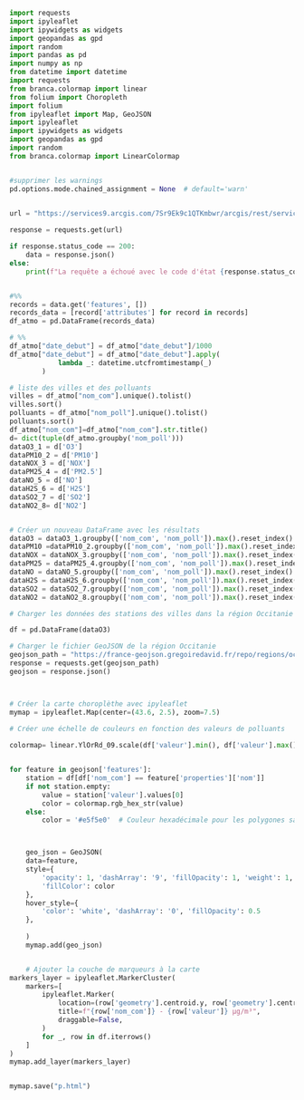 
```python
import requests
import ipyleaflet
import ipywidgets as widgets
import geopandas as gpd
import random
import pandas as pd
import numpy as np
from datetime import datetime
import requests
from branca.colormap import linear
from folium import Choropleth
import folium
from ipyleaflet import Map, GeoJSON
import ipyleaflet
import ipywidgets as widgets
import geopandas as gpd
import random
from branca.colormap import LinearColormap


#supprimer les warnings
pd.options.mode.chained_assignment = None  # default='warn'
 

url = "https://services9.arcgis.com/7Sr9Ek9c1QTKmbwr/arcgis/rest/services/mesures_occitanie_mensuelle_poll_princ/FeatureServer/0/query?where=1%3D1&outFields=nom_com,nom_poll,valeur,date_debut,date_fin&outSR=4326&f=json"

response = requests.get(url)

if response.status_code == 200:
    data = response.json()
else:
    print(f"La requête a échoué avec le code d'état {response.status_code}")


#%%
records = data.get('features', [])
records_data = [record['attributes'] for record in records]
df_atmo = pd.DataFrame(records_data)

# %%
df_atmo["date_debut"] = df_atmo["date_debut"]/1000
df_atmo["date_debut"] = df_atmo["date_debut"].apply(
            lambda _: datetime.utcfromtimestamp(_)
        )

# liste des villes et des polluants
villes = df_atmo["nom_com"].unique().tolist()
villes.sort()
polluants = df_atmo["nom_poll"].unique().tolist()
polluants.sort()
df_atmo["nom_com"]=df_atmo["nom_com"].str.title()
d= dict(tuple(df_atmo.groupby('nom_poll')))
dataO3_1 = d['O3']
dataPM10_2 = d['PM10']
dataNOX_3 = d['NOX']
dataPM25_4 = d['PM2.5']
dataNO_5 = d['NO']
dataH2S_6 = d['H2S']
dataSO2_7 = d['SO2']
dataNO2_8= d['NO2']


# Créer un nouveau DataFrame avec les résultats
dataO3 = dataO3_1.groupby(['nom_com', 'nom_poll']).max().reset_index()
dataPM10 =dataPM10_2.groupby(['nom_com', 'nom_poll']).max().reset_index()
dataNOX = dataNOX_3.groupby(['nom_com', 'nom_poll']).max().reset_index()
dataPM25 = dataPM25_4.groupby(['nom_com', 'nom_poll']).max().reset_index()
dataNO = dataNO_5.groupby(['nom_com', 'nom_poll']).max().reset_index()
dataH2S = dataH2S_6.groupby(['nom_com', 'nom_poll']).max().reset_index()
dataSO2 = dataSO2_7.groupby(['nom_com', 'nom_poll']).max().reset_index()
dataNO2 = dataNO2_8.groupby(['nom_com', 'nom_poll']).max().reset_index()

# Charger les données des stations des villes dans la région Occitanie

df = pd.DataFrame(dataO3)

# Charger le fichier GeoJSON de la région Occitanie
geojson_path = "https://france-geojson.gregoiredavid.fr/repo/regions/occitanie/communes-occitanie.geojson"
response = requests.get(geojson_path)
geojson = response.json()



# Créer la carte choroplèthe avec ipyleaflet
mymap = ipyleaflet.Map(center=(43.6, 2.5), zoom=7.5)

# Créer une échelle de couleurs en fonction des valeurs de polluants
 
colormap= linear.YlOrRd_09.scale(df['valeur'].min(), df['valeur'].max())


for feature in geojson['features']:
    station = df[df['nom_com'] == feature['properties']['nom']]
    if not station.empty:
        value = station['valeur'].values[0]
        color = colormap.rgb_hex_str(value)
    else:
        color = '#e5f5e0'  # Couleur hexadécimale pour les polygones sans données



    geo_json = GeoJSON(
    data=feature,
    style={
        'opacity': 1, 'dashArray': '9', 'fillOpacity': 1, 'weight': 1,
        'fillColor': color
    },
    hover_style={
        'color': 'white', 'dashArray': '0', 'fillOpacity': 0.5
    },
    
    )
    mymap.add(geo_json)


    # Ajouter la couche de marqueurs à la carte
markers_layer = ipyleaflet.MarkerCluster(
    markers=[
        ipyleaflet.Marker(
            location=(row['geometry'].centroid.y, row['geometry'].centroid.x),
            title=f"{row['nom_com']} - {row['valeur']} µg/m³",  
            draggable=False,
        )
        for _, row in df.iterrows()
    ]
)
mymap.add_layer(markers_layer)


mymap.save("p.html")
```

